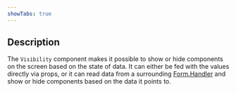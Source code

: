 ```yaml
---
showTabs: true
---
```



## Description

The `Visibility` component makes it possible to show or hide components on the screen based on the state of data. It can either be fed with the values directly via props, or it can read data from a surrounding [Form.Handler](/uilib/extensions/forms/extended-features/Form/Handler) and show or hide components based on the data it points to.

<Demos />
